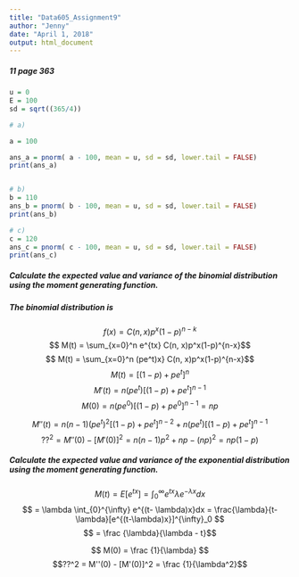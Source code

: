 ---
title: "Data605_Assignment9"
author: "Jenny"
date: "April 1, 2018"
output: html_document
---

##### 11 page 363

```{r setupE}
u = 0
E = 100
sd = sqrt((365/4))

# a)

a = 100

ans_a = pnorm( a - 100, mean = u, sd = sd, lower.tail = FALSE)
print(ans_a)


# b) 
b = 110
ans_b = pnorm( b - 100, mean = u, sd = sd, lower.tail = FALSE)
print(ans_b)

# c)
c = 120
ans_c = pnorm( c - 100, mean = u, sd = sd, lower.tail = FALSE)
print(ans_c)
```

##### Calculate the expected value and variance of the binomial distribution using the moment generating function.
##### The binomial distribution is 
$$f(x) = C(n, x)p^x (1-p)^{n-k} $$
$$ M(t) = \sum_{x=0}^n e^{tx} C(n, x)p^x(1-p)^{n-x}$$
$$ M(t) = \sum_{x=0}^n (pe^t)x} C(n, x)p^x(1-p)^{n-x}$$
$$ M(t) = [(1-p) + pe^t]^n $$
$$ M'(t) = n (pe^t) [(1-p) + pe^t]^{n-1}$$
$$ M(0) = n (pe^0) [(1 - p) + pe^0]^{n-1}= np$$


$$ M''(t) = n(n - 1)(pe^t)^2[(1 - p) + pe^t]^{n - 2} + n(pe^t)[(1 - p) + pe^t]^{n - 1} $$
$$ ??^2 = M''(0) - [M'(0)]^2 = n(n - 1)p^2 +np - (np)^2 = np(1 - p)$$

##### Calculate the expected value and variance of the exponential distribution using the moment generating function.
$$ M(t) = E [e^{tx}]
= \int_{0}^{\infty} e^{tx} \lambda e^{-\lambda x}dx $$
$$ = \lambda \int_{0}^{\infty} e^{(t- \lambda)x}dx = \frac{\lambda}{t- \lambda}[e^{(t-\lambda)x}]^{\infty}_0 $$
$$ = \frac {\lambda}{\lambda - t}$$

$$ M(0) = \frac {1}{\lambda} $$
$$??^2 = M''(0) - [M'(0)]^2 = \frac {1}{\lambda^2}$$
